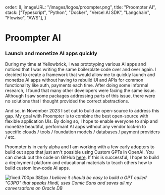 
  order: 8,
  imageURL: "/images/logos/proompter.png",
  title: "Proompter AI",
  stack: ["Typescript", "Python", "Docker", "Vercel AI SDK", "Langchain", "Flowise", "AWS"],
}


# Proompter AI

### Launch and monetize AI apps quickly
<ArticleTags tags={metadata.stack} />

During my time at Yellowbrick, I was prototyping various AI apps and noticed that I was writing the same boilerplate code over and over again. I decided to create a framework that would allow me to quickly launch and monetize AI apps without having to rebuild UI and APIs for common functionality like auth, payments each time. After doing some informal research, I found that many other developers were facing the same issue. Although I saw some packages addressing parts of this issue, there were no solutions that I thought provided the correct abstractions.

And so, in November 2023 I set out to build an open-source to address this gap. My goal with Proompter is to combine the best open-source with flexible application UIs. By doing so, I hope to enable everyone to ship and monetize beautiful, performant AI apps without any vendor lock-in to specific clouds / tools / foundation models / databases / payment providers / etc.

Proompter is in early alpha and I am working with a few early adopters to build out apps that just arn't possible using Custom GPTs in OpenAI. You can check out the code on GitHub [here](https://github.com/achadha235/proompter-oss). If this is successful, I hope to build a deployment platform and educational materials to teach others how to build custom low-code AI apps.


![fixed.700px.380px](/images/resume/chat-gpt.png)
*I believe it should be easy to build a GPT called "C3PO" that speaks Hindi, uses Comic Sans and saves all my conversations on Oracle DB*